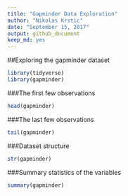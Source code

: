 ```yaml
---
title: "Gapminder Data Exploration"
author: "Nikolas Krstic"
date: "September 15, 2017"
output: github_document
keep_md: yes
---
```


##Exploring the gapminder dataset

```r
library(tidyverse)
library(gapminder)
```

###The first few observations
```r
head(gapminder)
```

###The last few observations
```r
tail(gapminder)
```

###Dataset structure
```r
str(gapminder)
```

###Summary statistics of the variables
```r
summary(gapminder)
```


